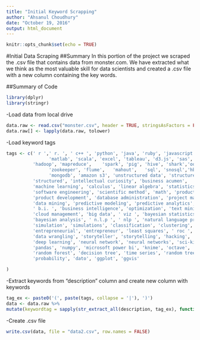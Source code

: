 ---
title: "Initial Keyword Scrapping"
author: "Ahsanul Choudhury"
date: "October 19, 2016"
output: html_document
---

```{r setup, include=FALSE}
knitr::opts_chunk$set(echo = TRUE)
```

#Initial Data Scraping
##Summary
In this portion of the project we scraped the .csv file that contains data from monster.com. We have extracted what we think as the most valuable skill for data scientists and created a .csv file with a new column containing the key words.


##Summary of Code

```{r library, include=TRUE}
library(dplyr)
library(stringr)
```

-Load data from local drive

```{r load_data, include=TRUE}
data.raw <- read.csv("monster.csv", header = TRUE, stringsAsFactors = FALSE)
data.raw[] <- lapply(data.raw, tolower)
```

-Load keyword tags

```{r tags, include=TRUE}
tags <- c(' r ',' r. ', ' c++ ', 'python', 'java', 'ruby', 'javascript',
			    'matlab', 'scala', 'excel',	'tableau', 'd3.js', 'sas','spss',	'd3',
          'hadoop', 'mapreduce',	'spark', 'pig',	'hive',	'shark','oozie',
			    'zookeeper', 'flume',	'mahout',	'sql', 'snosql','hbase','cassandra',
			    'mongodb', 'amazon s3', 'unstructured data', 'structured data',
          'structured', 'intellectual curiosity', 'business acumen',                       'communication', 'data visualization', 'data munging',
          'machine learning', 'calculus', 'linear algebra', 'statistics',
          'software engineering', 'scientific method', 'math', 'product design',
          'product development', 'database administration', 'project management',
          'data mining', 'predictive modeling', 'predictive analytics', ' bi ',
          ' b.i. ', 'business intelligence', 'optimization', 'text mining',
          'cloud management', 'big data', ' viz ', 'bayesian statistics',
          'bayesian analysis', ' n.l.p ', ' nlp ', 'natural language processing',
          'simulation', 'simulations', 'classification', 'clustering',                     'regression', ' glm ', ' glms ', 'generalized linear models', 
          'entrepreneurial', 'entrepreneur', 'least squares', ' roc ', 
          'data wrangling', 'storyteller', 'storytelling', 'hacking',
          'deep learning', 'neural network', 'neural networks', 'sci-kit learn',
          'pandas', 'numpy', 'microsoft power bi', 'knime', 'octave',                      'rapidminer', 'minitab', 'stata', 'h20', 'curious', 'xlstat', '@risk',
          'random forest', 'decision tree', 'time series', 'random tree',
          'probability', 'dato', 'ggplot', 'ggvis'

)
```


-Extract keywords from "description" column and create new column with keywords

```{r keyword_tags, include=TRUE}
tag_ex <- paste0('(', paste(tags, collapse = '|'), ')')
data <- data.raw %>%
mutate(keywordtag = sapply(str_extract_all(description, tag_ex), function(x) paste(x, collapse=',')))
```

-Create .csv file

```{r csv, include=TRUE}
write.csv(data, file = "data2.csv", row.names = FALSE)
```

